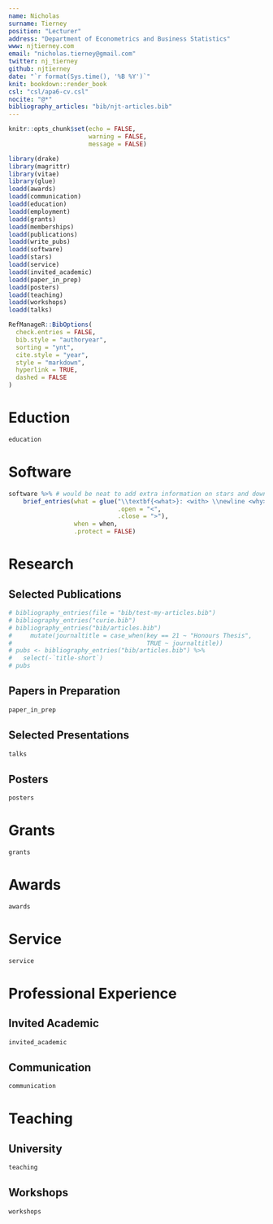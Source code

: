 ```yaml
---
name: Nicholas
surname: Tierney
position: "Lecturer"
address: "Department of Econometrics and Business Statistics"
www: njtierney.com
email: "nicholas.tierney@gmail.com"
twitter: nj_tierney
github: njtierney
date: "`r format(Sys.time(), '%B %Y')`"
knit: bookdown::render_book
csl: "csl/apa6-cv.csl"
nocite: "@*"
bibliography_articles: "bib/njt-articles.bib"
---
```


```r
knitr::opts_chunk$set(echo = FALSE,
                      warning = FALSE,
                      message = FALSE)
```

```r
library(drake)
library(magrittr)
library(vitae)
library(glue)
loadd(awards)
loadd(communication)
loadd(education)
loadd(employment)
loadd(grants)
loadd(memberships)
loadd(publications)
loadd(write_pubs)
loadd(software)
loadd(stars)
loadd(service)
loadd(invited_academic)
loadd(paper_in_prep)
loadd(posters)
loadd(teaching)
loadd(workshops)
loadd(talks)
```

```r
RefManageR::BibOptions(
  check.entries = FALSE,
  bib.style = "authoryear",
  sorting = "ynt",
  cite.style = "year",
  style = "markdown",
  hyperlink = TRUE,
  dashed = FALSE
)
```

# Eduction

```r
education
```

# Software

```r
software %>% # would be neat to add extra information on stars and downloads
    brief_entries(what = glue("\\textbf{<what>}: <with> \\newline <why>", 
                              .open = "<", 
                              .close = ">"), 
                  when = when, 
                  .protect = FALSE)
```

# Research

## Selected Publications

\begingroup
\setlength{\parindent}{-0.5in}
\setlength{\leftskip}{0.5in}

::: {#refs_articles}
:::
\endgroup


```r
# bibliography_entries(file = "bib/test-my-articles.bib")
# bibliography_entries("curie.bib")
# bibliography_entries("bib/articles.bib") 
#     mutate(journaltitle = case_when(key == 21 ~ "Honours Thesis",
#                                     TRUE ~ journaltitle))
# pubs <- bibliography_entries("bib/articles.bib") %>% 
#   select(-`title-short`)
# pubs
```

## Papers in Preparation

```r
paper_in_prep
```


## Selected Presentations

```r
talks
```

## Posters

```r
posters
```

# Grants

```r
grants
```

# Awards

```r
awards
```

# Service

```r
service
```

# Professional Experience

## Invited Academic

```r
invited_academic
```

## Communication

```r
communication
```

# Teaching

## University

```r
teaching
```

## Workshops

```r
workshops
```
